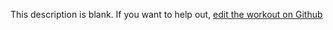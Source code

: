 
  This description is blank. If you want to help out, [edit the workout on Github](https://www.github.com/LiftArcade/exercises/blob/main/exercises/barbell-spider-curl-description.mdx)